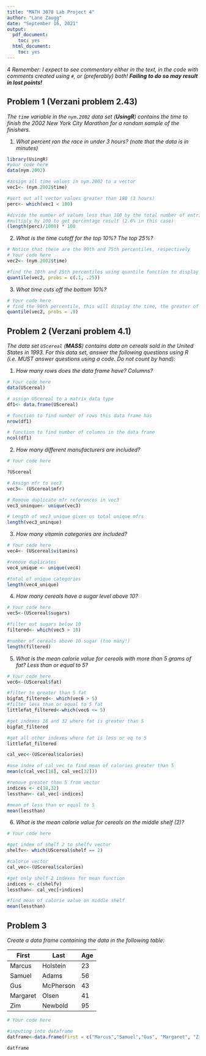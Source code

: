 ---
title: "MATH 3070 Lab Project 4"
author: "Lane Zaugg"
date: "September 16, 2021"
output:
  pdf_document:
    toc: yes
  html_document:
    toc: yes
---
4
*Remember: I expect to see commentary either in the text, in the code with comments created using `#`, or (preferably) both! **Failing to do so may result in lost points!***

## Problem 1 (Verzani problem 2.43)
*The `time` variable in the `nym.2002` data set (**UsingR**) contains the time to finish the 2002 New York City Marathon for a random sample of the finishers.*

1. *What percent ran the race in under 3 hours? (note that the data is in minutes)*

```{r}
library(UsingR)
#your code here
data(nym.2002)

#assign all time values in nym.2002 to a vector
vec1<- (nym.2002$time)

#sort out all vector values greater than 180 (3 hours)
perc<- which(vec1 < 180)

#divide the number of values less than 180 by the total number of entries in the race (1000)
#multiply by 100 to get percentage result (2.6% in this case)
(length(perc)/1000) * 100
```

2. *What is the time cutoff for the top 10%? The top 25%?*

```{r}
# Notice that these are the 90th and 75th percentiles, respectively
# Your code here
vec2<- (nym.2002$time)

#find the 10th and 25th percentiles using quantile function to display those above the top 10% and top 25%
quantile(vec2, probs = c(.1, .25))

```

3. *What time cuts off the bottom 10%?*

```{r}
# Your code here
# find the 90th percentile, this will display the time, the greater of which are in the bottom 10%.
quantile(vec2, probs = .9)
```

## Problem 2 (Verzani problem 4.1)
*The data set `UScereal` (**MASS**) contains data on cereals sold in the United States in 1993. For this data set, answer the following questions using R (i.e. MUST answer questions using a code. Do not count by hand):*

1. *How many rows does the data frame have? Columns?*

```{r}
# Your code here
data(UScereal)

# assign UScereal to a matrix data type
df1<- data.frame(UScereal)

# function to find number of rows this data frame has
nrow(df1)

# function to find number of columns in the data frame
ncol(df1)

```

2. *How many different manufacturers are included?*

```{r}
# Your code here

?UScereal

# Assign mfr to vec3
vec3<- (UScereal$mfr)

# Remove duplicate mfr references in vec3
vec3_uninque<- unique(vec3)

# Length of vec3_unique gives us total unique mfrs
length(vec3_uninque)

```

3. *How many vitamin categories are included?*

```{r}
# Your code here
vec4<- (UScereal$vitamins)

#remove duplicates
vec4_unique <- unique(vec4)

#total of unique categories
length(vec4_unique)

```

4. *How many cereals have a sugar level above 10?*

```{r}
# Your code here
vec5<-(UScereal$sugars)

#filter out sugars below 10
filtered<- which(vec5 > 10)

#number of cereals above 10 sugar (too many!)
length(filtered)
```

5. *What is the mean calorie value for cereals with more than 5 grams of fat? Less than or equal to 5?*

```{r}
# Your code here
vec6<-(UScereal$fat)

#filter to greater than 5 fat
bigfat_filtered<- which(vec6 > 5)
#filter less than or equal to 5 fat
littlefat_filtered<-which(vec6 <= 5)

#get indexes 18 and 32 where fat is greater than 5
bigfat_filtered

#get all other indexes where fat is less or eq to 5
littlefat_filtered

cal_vec<-(UScereal$calories)

#use index of cal_vec to find mean of calories greater than 5
mean(c(cal_vec[18], cal_vec[32]))

#remove greater than 5 from vector
indices <- c(18,32)
lessthan<- cal_vec[-indices]

#mean of less than or equal to 5
mean(lessthan)


```

6. *What is the mean calorie value for cereals on the middle shelf (2)?*

```{r}
# Your code here

#get index of shelf 2 to shelfv vector
shelfv<- which(UScereal$shelf == 2)

#calorie vector
cal_vec<-(UScereal$calories)

#get only shelf 2 indexes for mean function
indices <- c(shelfv)
lessthan<- cal_vec[+indices]

#find mean of calorie value on middle shelf
mean(lessthan)

```

## Problem 3
*Create a data frame containing the data in the following table:*

| First    | Last      | Age |
|----------|-----------|-----|
| Marcus   | Holstein  | 23  |
| Samuel   | Adams     | 56  |
| Gus      | McPherson | 43  |
| Margaret | Olsen     | 41  |
| Zim      | Newbold   | 95  |

```{r}
# Your code here

#inputing into dataframe
datframe<-data.frame(First = c("Marcus","Samuel","Gus", "Margaret", "Zim"), Last = c("Holstein","Adams","McPherson", "Olsen", "Newbold"), Age = c(23,56,43,41,95))

datframe

```
